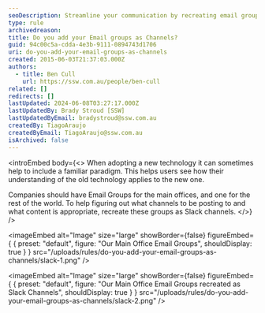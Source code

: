 ```yaml
---
seoDescription: Streamline your communication by recreating email groups as Slack channels, ensuring effective posting and content sharing.
type: rule
archivedreason:
title: Do you add your Email groups as Channels?
guid: 94c00c5a-cdda-4e3b-9111-0894743d1706
uri: do-you-add-your-email-groups-as-channels
created: 2015-06-03T21:37:03.000Z
authors:
  - title: Ben Cull
    url: https://ssw.com.au/people/ben-cull
related: []
redirects: []
lastUpdated: 2024-06-08T03:27:17.000Z
lastUpdatedBy: Brady Stroud [SSW]
lastUpdatedByEmail: bradystroud@ssw.com.au
createdBy: TiagoAraujo
createdByEmail: TiagoAraujo@ssw.com.au
isArchived: false
---
```


<introEmbed
  body={<>
When adopting a new technology it can sometimes help to include a familiar paradigm. This helps users see how their understanding of the old technology applies to the new one.

Companies should have Email Groups for the main offices, and one for the rest of the world. To help figuring out what channels to be posting to and what content is appropriate, recreate these groups as Slack channels.
  </>}
/>

<imageEmbed
  alt="Image"
  size="large"
  showBorder={false}
  figureEmbed={ {
    preset: "default",
    figure: "Our Main Office Email Groups",
    shouldDisplay: true
  } }
  src="/uploads/rules/do-you-add-your-email-groups-as-channels/slack-1.png"
/>


<imageEmbed
  alt="Image"
  size="large"
  showBorder={false}
  figureEmbed={ {
    preset: "default",
    figure: "Our Main Office Email Groups recreated as Slack Channels",
    shouldDisplay: true
  } }
  src="/uploads/rules/do-you-add-your-email-groups-as-channels/slack-2.png"
/>

